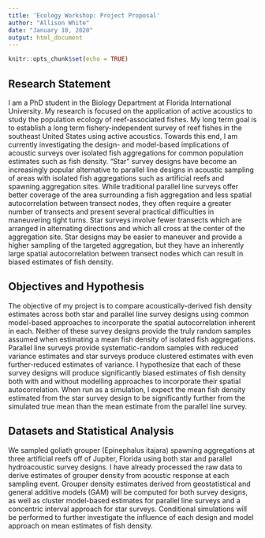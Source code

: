 ```yaml
---
title: 'Ecology Workshop: Project Proposal'
author: "Allison White"
date: "January 10, 2020"
output: html_document
---
```


```r
knitr::opts_chunk$set(echo = TRUE)
```

## Research Statement

I am a PhD student in the Biology Department at Florida International University. My research is focused on the application of active acoustics to study the population ecology of reef-associated fishes. My long term goal is to establish a long term fishery-independent survey of reef fishes in the southeast United States using active acoustics. Towards this end, I am currently investigating the design- and model-based implications of acoustic surveys over isolated fish aggregations for common population estimates such as fish density. “Star” survey designs have become an increasingly popular alternative to parallel line designs in acoustic sampling of areas with isolated fish aggregations such as artificial reefs and spawning aggregation sites. While traditional parallel line surveys offer better coverage of the area surrounding a fish aggregation and less spatial autocorrelation between transect nodes, they often require a greater number of transects and present several practical difficulties in maneuvering tight turns. Star surveys involve fewer transects which are arranged in alternating directions and which all cross at the center of the aggregation site. Star designs may be easier to maneuver and provide a higher sampling of the targeted aggregation, but they have an inherently large spatial autocorrelation between transect nodes which can result in biased estimates of fish density. 

## Objectives and Hypothesis

The objective of my project is to compare acoustically-derived fish density estimates across both star and parallel line survey designs using common model-based approaches to incorporate the spatial autocorrelation inherent in each. Neither of these survey designs provide the truly random samples assumed when estimating a mean fish density of isolated fish aggregations. Parallel line surveys provide systematic-random samples with reduced variance estimates and star surveys produce clustered estimates with even further-reduced estimates of variance. I hypothesize that each of these survey designs will produce significantly biased estimates of fish density both with and without modelling approaches to incorporate their spatial autocorrelation. When run as a simulation, I expect the mean fish density estimated from the star survey design to be significantly further from the simulated true mean than the mean estimate from the parallel line survey.

## Datasets and Statistical Analysis

We sampled goliath grouper (Epinephalus itajara) spawning aggregations at three artificial reefs off of Jupiter, Florida using both star and parallel hydroacoustic survey designs. I have already processed the raw data to derive estimates of grouper density from acoustic response at each sampling event. Grouper density estimates derived from geostatistical and general additive models (GAM) will be computed for both survey designs, as well as cluster model-based estimates for parallel line surveys and a concentric interval approach for star surveys. Conditional simulations will be performed to further investigate the influence of each design and model approach on mean estimates of fish density.
